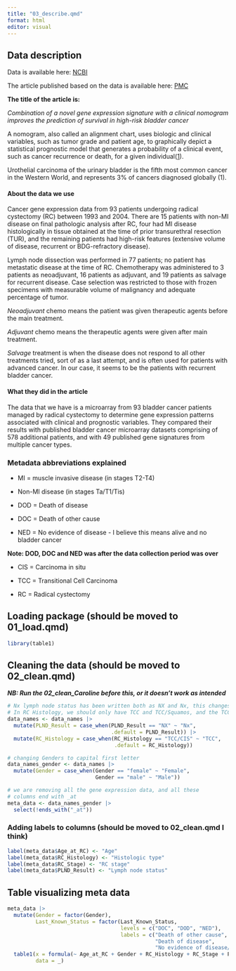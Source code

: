 ```yaml
---
title: "03_describe.qmd"
format: html
editor: visual
---
```


## Data description

Data is available here: [NCBI](https://www.ncbi.nlm.nih.gov/geo/query/acc.cgi?acc=GSE31684)

The article published based on the data is available here: [PMC](https://www.ncbi.nlm.nih.gov/pmc/articles/PMC3569085/)

**The title of the article is:**

*Combination of a novel gene expression signature with a clinical nomogram improves the prediction of survival in high-risk bladder cancer*

A nomogram, also called an alignment chart, uses biologic and clinical variables, such as tumor grade and patient age, to graphically depict a statistical prognostic model that generates a probability of a clinical event, such as cancer recurrence or death, for a given individual([1](https://newsnetwork.mayoclinic.org/discussion/what-the-heck-is-a-nomogram-and-other-medical-research-questions-answered/)).

Urothelial carcinoma of the urinary bladder is the fifth most common cancer in the Western World, and represents 3% of cancers diagnosed globally (1).

#### About the data we use

Cancer gene expression data from 93 patients undergoing radical cystectomy (RC) between 1993 and 2004. There are 15 patients with non-MI disease on final pathologic analysis after RC, four had MI disease histologically in tissue obtained at the time of prior transurethral resection (TUR), and the remaining patients had high-risk features (extensive volume of disease, recurrent or BDG-refractory disease).

Lymph node dissection was performed in 77 patients; no patient has metastatic disease at the time of RC. Chemotherapy was administered to 3 patients as neoadjuvant, 16 patients as adjuvant, and 19 patients as salvage for recurrent disease. Case selection was restricted to those with frozen specimens with measurable volume of malignancy and adequate percentage of tumor.

*Neoadjuvant* chemo means the patient was given therapeutic agents before the main treatment.

*Adjuvant* chemo means the therapeutic agents were given after main treatment.

*Salvage* treatment is when the disease does not respond to all other treatments tried, sort of as a last attempt, and is often used for patients with advanced cancer. In our case, it seems to be the patients with recurrent bladder cancer.

#### What they did in the article

The data that we have is a microarray from 93 bladder cancer patients managed by radical cystectomy to determine gene expression patterns associated with clinical and prognostic variables. They compared their results with published bladder cancer microarray datasets comprising of 578 additional patients, and with 49 published gene signatures from multiple cancer types.

### Metadata abbreviations explained

-   MI = muscle invasive disease (in stages T2-T4)

-   Non-MI disease (in stages Ta/T1/Tis)

-   DOD = Death of disease

-   DOC = Death of other cause

-   NED = No evidence of disease - I believe this means alive and no bladder cancer

**Note: DOD, DOC and NED was after the data collection period was over**

-   CIS = Carcinoma in situ

-   TCC = Transitional Cell Carcinoma

-   RC = Radical cystectomy

## Loading package (should be moved to 01_load.qmd)

```r
library(table1)
```

## Cleaning the data (should be moved to 02_clean.qmd)

***NB: Run the 02_clean_Caroline before this, or it doesn't work as intended***

```r
# Nx lymph node status has been written both as NX and Nx, this changes the NX to Nx and leaves the others as is
# In RC Histology, we should only have TCC and TCC/Squamos, and the TCC/CIS should be TCC
data_names <- data_names |> 
  mutate(PLND_Result = case_when(PLND_Result == "NX" ~ "Nx",
                                 .default = PLND_Result)) |> 
  mutate(RC_Histology = case_when(RC_Histology == "TCC/CIS" ~ "TCC",
                                  .default = RC_Histology))

# changing Genders to capital first letter
data_names_gender <- data_names |> 
  mutate(Gender = case_when(Gender == "female" ~ "Female",
                            Gender == "male" ~ "Male"))

# we are removing all the gene expression data, and all these
# columns end with _at
meta_data <- data_names_gender |> 
  select(!ends_with("_at"))
```

### Adding labels to columns (should be moved to 02_clean.qmd I think)

```r
label(meta_data$Age_at_RC) <- "Age"
label(meta_data$RC_Histology) <- "Histologic type"
label(meta_data$RC_Stage) <- "RC stage"
label(meta_data$PLND_Result) <- "Lymph node status"
```

## Table visualizing meta data

```r
meta_data |>
  mutate(Gender = factor(Gender),
         Last_Known_Status = factor(Last_Known_Status, 
                                    levels = c("DOC", "DOD", "NED"),
                                    labels = c("Death of other cause",
                                               "Death of disease",
                                               "No evidence of disease/alive"))) |>
  table1(x = formula(~ Age_at_RC + Gender + RC_Histology + RC_Stage + PLND_Result | Last_Known_Status),
         data = _)
```
